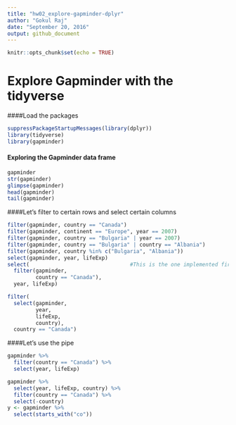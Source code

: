 ```yaml
---
title: "hw02_explore-gapminder-dplyr"
author: "Gokul Raj"
date: "September 20, 2016"
output: github_document
---
```


```r
knitr::opts_chunk$set(echo = TRUE)
```

# Explore Gapminder with the tidyverse

####Load the packages

```r
suppressPackageStartupMessages(library(dplyr))
library(tidyverse)
library(gapminder)
```

#### Exploring the Gapminder data frame

```r
gapminder
str(gapminder)
glimpse(gapminder)
head(gapminder)
tail(gapminder)
```

####Let's filter to certain rows and select certain columns

```r
filter(gapminder, country == "Canada")
filter(gapminder, continent == "Europe", year == 2007)
filter(gapminder, country == "Bulgaria" | year == 2007)
filter(gapminder, country == "Bulgaria" | country == "Albania")
filter(gapminder, country %in% c("Bulgaria", "Albania"))
select(gapminder, year, lifeExp)
select(                                #This is the one implemented first with pipe
  filter(gapminder, 
         country == "Canada"), 
  year, lifeExp)

filter(
  select(gapminder,
         year, 
         lifeExp,
         country), 
  country == "Canada")

```

####Let's use the pipe

```r
gapminder %>% 
  filter(country == "Canada") %>% 
  select(year, lifeExp)

gapminder %>%
  select(year, lifeExp, country) %>% 
  filter(country == "Canada") %>% 
  select(-country)
y <- gapminder %>% 
  select(starts_with("co"))
```

